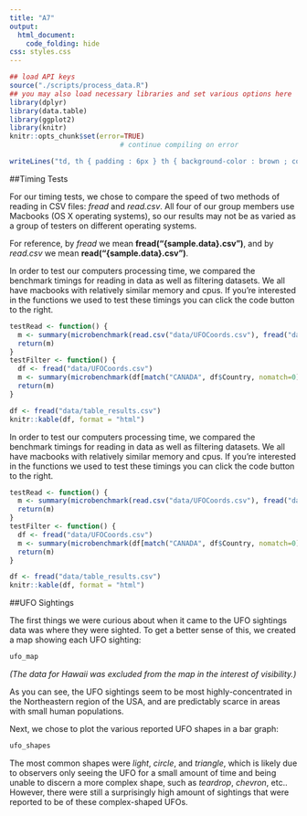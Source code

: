 ```yaml
---
title: "A7"
output:
  html_document:
    code_folding: hide
css: styles.css
---
```



```r
## load API keys
source("./scripts/process_data.R")
## you may also load necessary libraries and set various options here
library(dplyr)
library(data.table)
library(ggplot2)
library(knitr)
knitr::opts_chunk$set(error=TRUE)
                           # continue compiling on error

writeLines("td, th { padding : 6px } th { background-color : brown ; color : white; border : 1px solid white; } td { color : brown ; border : 1px solid brown } body { color:white; background-color:black; font-family: Arial, Helvetica, sans-serif; }", con = "styles.css")
```

##Timing Tests

For our timing tests, we chose to compare the speed of two methods of reading in CSV files: _fread_ and _read.csv_. All four of our group members use Macbooks (OS X operating systems), so our results may not be as varied as a group of testers on different operating systems.

For reference, by _fread_ we mean **fread("{sample.data}.csv")**, and by _read.csv_ we mean **read("{sample.data}.csv")**.

In order to test our computers processing time, we compared the benchmark timings for reading in data as well as filtering datasets. We all have macbooks with relatively similar memory and cpus. If you're interested in the functions we used to test these timings you can click the code button to the right.

```r

testRead <- function() {
  m <- summary(microbenchmark(read.csv("data/UFOCoords.csv"), fread("data/UFOCoords.csv")))
  return(m)
}
testFilter <- function() {
  df <- fread("data/UFOCoords.csv")
  m <- summary(microbenchmark(df[match("CANADA", df$Country, nomatch=0),], filter(df, Country == "CANADA"), df %>% filter(Country == "CANADA")))
  return(m)
}
```
```r
df <- fread("data/table_results.csv")
knitr::kable(df, format = "html")
```


In order to test our computers processing time, we compared the benchmark timings for reading in data as well as filtering datasets. We all have macbooks with relatively similar memory and cpus. If you're interested in the functions we used to test these timings you can click the code button to the right.

```r

testRead <- function() {
  m <- summary(microbenchmark(read.csv("data/UFOCoords.csv"), fread("data/UFOCoords.csv")))
  return(m)
}
testFilter <- function() {
  df <- fread("data/UFOCoords.csv")
  m <- summary(microbenchmark(df[match("CANADA", df$Country, nomatch=0),], filter(df, Country == "CANADA"), df %>% filter(Country == "CANADA")))
  return(m)
}
```
```r
df <- fread("data/table_results.csv")
knitr::kable(df, format = "html")
```


##UFO Sightings

The first things we were curious about when it came to the UFO sightings data was where they were sighted. To get a better sense of this, we created a map showing each UFO sighting:


```r

ufo_map

```

*(The data for Hawaii was excluded from the map in the interest of visibility.)*


As you can see, the UFO sightings seem to be most highly-concentrated in the Northeastern region of the USA, and are predictably scarce in areas with small human populations.



Next, we chose to plot the various reported UFO shapes in a bar graph:

```r

ufo_shapes

```


The most common shapes were _light_, _circle_, and _triangle_, which is likely due to observers only seeing the UFO for a small amount of time and being unable to discern a more complex shape, such as _teardrop_, _chevron_, etc.. However, there were still a surprisingly high amount of sightings that were reported to be of these complex-shaped UFOs.

